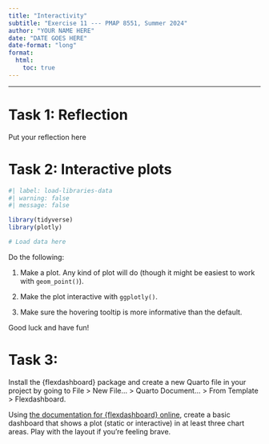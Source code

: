 ```yaml
---
title: "Interactivity"
subtitle: "Exercise 11 --- PMAP 8551, Summer 2024"
author: "YOUR NAME HERE"
date: "DATE GOES HERE"
date-format: "long"
format:
  html:
    toc: true
---
```


---

# Task 1: Reflection

Put your reflection here


# Task 2: Interactive plots

```r
#| label: load-libraries-data
#| warning: false
#| message: false

library(tidyverse)
library(plotly)

# Load data here
```

Do the following:

1. Make a plot. Any kind of plot will do (though it might be easiest to work with `geom_point()`).

2. Make the plot interactive with `ggplotly()`. 

3. Make sure the hovering tooltip is more informative than the default.

Good luck and have fun!


# Task 3:

Install the {flexdashboard} package and create a new Quarto file in your project by going to File > New File… > Quarto Document… > From Template > Flexdashboard.

Using [the documentation for {flexdashboard} online](https://pkgs.rstudio.com/flexdashboard/articles/using.html), create a basic dashboard that shows a plot (static or interactive) in at least three chart areas. Play with the layout if you're feeling brave.
